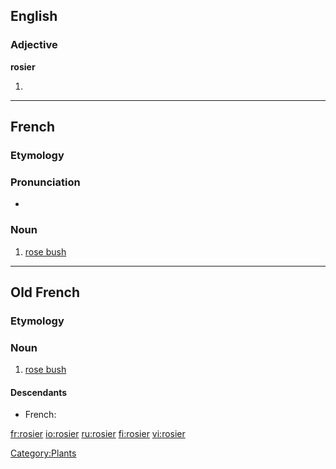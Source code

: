 ==English==

===Adjective===
'''rosier'''

# {{comparative of|[[rosy]]}}

----

==French==

===Etymology===
{{suffix|rose|ier|lang=fr}}

===Pronunciation===
* {{audio|Fr-rosier.ogg|Audio}}

===Noun===
{{fr-noun|m}}

# [[rose bush]]

[[Category:Plants]]

----

==Old French==

===Etymology===
{{suffix|rose|ier|lang=fro}}

===Noun===
{{fro-noun-m}}

# [[rose bush]]

====Descendants====
* French: {{l|fr|rosier}}

[[fr:rosier]]
[[io:rosier]]
[[ru:rosier]]
[[fi:rosier]]
[[vi:rosier]]